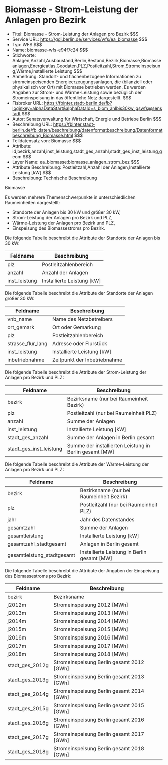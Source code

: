 # Biomasse - Strom-Leistung der Anlagen pro Bezirk
- Titel: Biomasse - Strom-Leistung der Anlagen pro Bezirk $$$
- Service URL: https://gdi.berlin.de/services/wfs/ea_biomasse $$$
- Typ: WFS $$$
- Name: biomasse-wfs-e94f7c24 $$$
- Stichworte: Anlagen,Anzahl,Ausbaustand,Berlin,Bestand,Bezirk,Biomasse,Biomasseanlagen,Energieatlas,Geodaten,PLZ,Postleitzahl,Strom,Stromeinspeisung,Wärme,installierte Leistung $$$
- Anmerkung: Standort- und flächenbezogene Informationen zu stromeinspeisenden Energieerzeugungsanlagen, die (bilanziell oder physikalisch vor Ort) mit Biomasse betrieben werden. Es werden Angaben zur Strom- und Wärme-Leistung sowie bezüglich der Stromeinspeisung in das öffentliche Netz dargestellt. $$$
- Fisbroker URL: https://fbinter.stadt-berlin.de/fb?loginkey=alphaDataStart&alphaDataId=s_biom_anlbis30kw_gswfs@senstadt $$$
- Autor: Senatsverwaltung für Wirtschaft, Energie und Betriebe Berlin $$$
- Beschreibung URL: https://fbinter.stadt-berlin.de/fb_daten/beschreibung/datenformatbeschreibung/Datenformatbeschreibung_Biomasse.html $$$
- Teildatensatz von: Biomasse $$$
- Attribute: id,bezirk,anzahl,inst_leistung,stadt_ges_anzahl,stadt_ges_inst_leistung,geom $$$
- Layer Name: ea_biomasse:biomasse_anlagen_strom_bez $$$
- Attribute Beschreibung: Postleitzahl,Anzahl der Anlagen,Installierte Leistung [kW] $$$
- Beschreibung: Technische Beschreibung 

Biomasse

Es werden mehrere Themenschwerpunkte in unterschiedlichen Raumeinheiten dargestellt:

* Standorte der Anlagen bis 30 kW und größer 30 kW,
* Strom-Leistung der Anlagen pro Bezirk und PLZ,
* Wärme-Leistung der Anlagen pro Bezirk und PLZ,
* Einspeisung des Biomassestroms pro Bezirk.

Die folgende Tabelle beschreibt die Attribute der Standorte der Anlagen bis 30 kW:

| **Feldname**   | **Beschreibung**             |
| -------------- | ---------------------------- |
| plz            | Postleitzahlenbereich        |
| anzahl         | Anzahl der Anlagen           |
| inst\_leistung | Installierte Leistung \[kW\] |

Die folgende Tabelle beschreibt die Attribute der Standorte der Anlagen größer 30 kW:

| **Feldname**        | **Beschreibung**             |
| ------------------- | ---------------------------- |
| vnb\_name           | Name des Netzbetreibers      |
| ort\_gemark         | Ort oder Gemarkung           |
| plz                 | Postleitzahlenbereich        |
| strasse\_flur\_lang | Adresse oder Flurstück       |
| inst\_leistung      | Installierte Leistung \[kW\] |
| inbetriebnahme      | Zeitpunkt der Inbetriebnahme |

Die folgende Tabelle beschreibt die Attribute der  Strom-Leistung der Anlagen pro Bezirk und PLZ:

| **Feldname**               | **Beschreibung**                                         |
| -------------------------- | -------------------------------------------------------- |
| bezirk                     | Bezirksname (nur bei Raumeinheit Bezirk)                 |
| plz                        | Postleitzahl (nur bei Raumeinheit PLZ)                   |
| anzahl                     | Summe der Anlagen                                        |
| inst\_leistung             | Installierte Leistung \[kW\]                             |
| stadt\_ges\_anzahl         | Summe der Anlagen in Berlin gesamt                       |
| stadt\_ges\_inst\_leistung | Summe der installierten Leistung in Berlin gesamt \[MW\] |

Die folgende Tabelle beschreibt die Attribute der Wärme-Leistung der Anlagen pro Bezirk und PLZ:

| **Feldname**                | **Beschreibung**                              |
| --------------------------- | --------------------------------------------- |
| bezirk                      | Bezirksname (nur bei Raumeinheit Bezirk)      |
| plz                         | Postleitzahl (nur bei Raumeinheit PLZ)        |
| jahr                        | Jahr des Datenstandes                         |
| gesamtzahl                  | Summe der Anlagen                             |
| gesamtleistung              | Installierte Leistung \[kW\]                  |
| gesamtzahl\_stadtgesamt     | Anlagen in Berlin gesamt                      |
| gesamtleistung\_stadtgesamt | Installierte Leistung in Berlin gesamt \[MW\] |

Die folgende Tabelle beschreibt die Attribute der Angaben der  Einspeisung des Biomassestroms pro Bezirk:

| **Feldname**      | **Beschreibung**                            |
| ----------------- | ------------------------------------------- |
| bezirk            | Bezirksname                                 |
| j2012m            | Stromeinspeisung 2012 \[MWh\]               |
| j2013m            | Stromeinspeisung 2013 \[MWh\]               |
| j2014m            | Stromeinspeisung 2014 \[MWh\]               |
| j2015m            | Stromeinspeisung 2015 \[MWh\]               |
| j2016m            | Stromeinspeisung 2016 \[MWh\]               |
| j2017m            | Stromeinspeisung 2017 \[MWh\]               |
| j2018m            | Stromeinspeisung 2018 \[MWh\]               |
| stadt\_ges\_2012g | Stromeinspeisung Berlin gesamt 2012 \[GWh\] |
| stadt\_ges\_2013g | Stromeinspeisung Berlin gesamt 2013 \[GWh\] |
| stadt\_ges\_2014g | Stromeinspeisung Berlin gesamt 2014 \[GWh\] |
| stadt\_ges\_2015g | Stromeinspeisung Berlin gesamt 2015 \[GWh\] |
| stadt\_ges\_2016g | Stromeinspeisung Berlin gesamt 2016 \[GWh\] |
| stadt\_ges\_2017g | Stromeinspeisung Berlin gesamt 2017 \[GWh\] |
| stadt\_ges\_2018g | Stromeinspeisung Berlin gesamt 2018 \[GWh\] | $$$

